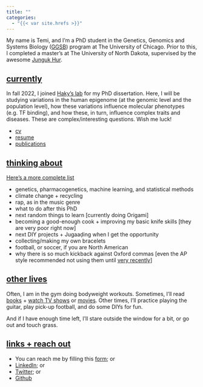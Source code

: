 ```yaml
---
title: ""
categories:
  - "{{< var site.hrefs >}}"
---
```


My name is Temi, and I'm a PhD student in the Genetics, Genomics and Systems Biology (<a href="https://ggsb.uchicago.edu/" target="_blank" rel="noopener noreferrer">GGSB</a>) program at The University of Chicago. Prior to this, I completed a master's at The University of North Dakota, supervised by the awesome <a href="https://med.und.edu/labs/hur/" target="_blank" rel="noopener noreferrer">Junguk Hur</a>.

## <ins>currently</ins>

In fall 2022, I joined <a href="https://hakyimlab.org/" target="_blank" rel="noopener noreferrer">Haky's lab</a> for my PhD dissertation. Here, I will be studying variations in the human epigenome (at the genomic level and the population level), how these variations influence molecular phenotypes (e.g. TF binding), and how these, in turn, influence complex traits and diseases. These are complex/interesting questions. Wish me luck!

- <a href="content/assets/cv.pdf" target="_blank" rel="noopener noreferrer">cv</a>
- <a href="content/assets/resume.pdf" target="_blank" rel="noopener noreferrer">resume</a> 
- <a href="content/assets/publications/index.qmd" target="_blank" rel="noopener noreferrer">publications</a>

## <ins>thinking about</ins>
<a href="content/assets/thoughts/index.qmd" target="_blank" rel="noopener noreferrer">Here's a more complete list</a>

- genetics, pharmacogenetics, machine learning, and statistical methods
- climate change + recycling
- rap, as in the music genre
- what to do after this PhD
- next random things to learn [currently doing Origami]
- becoming a good-enough cook + improving my basic knife skills [they are very poor right now]
- next DIY projects + Jugaaḍing when I get the opportunity
- collecting/making my own bracelets
- football, or soccer, if you are North American
- why there is so much kickback against Oxford commas [even the AP style recommended not using them until <a href="{{< var site.hrefs.oxford_commas >}}" target="_blank" rel="noopener noreferrer">very recently</a>]

## <ins>other lives</ins>
Often, I am in the gym doing bodyweight workouts. Sometimes, I'll read <a href="content/books/index.qmd" target="_blank" rel="noopener noreferrer">books</a> + <a href="{{< var site.hrefs.tv_shows >}}" target="_blank" rel="noopener noreferrer">watch TV shows</a> or <a href="https://letterboxd.com/TemiWho/films/" target="_blank" rel="noopener noreferrer">movies</a>. Other times, I'll practice playing the guitar, play pick-up football, and do some DIYs for fun. 

And if I have enough time left, I'll stare outside the window for a bit, or go out and touch grass. 

## <ins>links + reach out</ins>
- You can reach me by filling this <a href="https://forms.gle/VopPt5H2uhPMD8oT7" target="_blank" rel="noopener noreferrer">form</a>; or
- <a href="https://www.linkedin.com/in/temidayo-a-489414161" target="_blank" rel="noopener noreferrer">LinkedIn</a>; or
- <a href="https://twitter.com/temicrates" target="_blank" rel="noopener noreferrer">Twitter</a>; or
- <a href="https://github.com/temipete" target="_blank" rel="noopener noreferrer">Github</a>